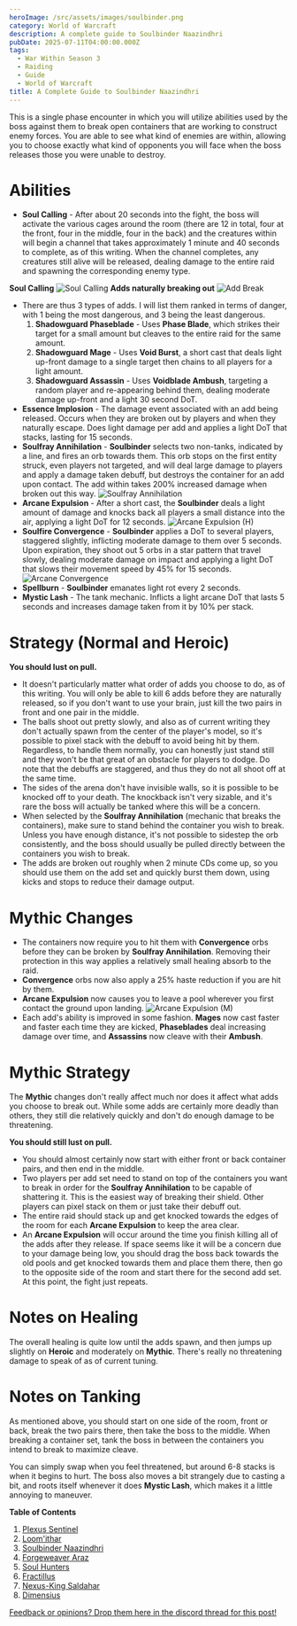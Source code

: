 ```yaml
---
heroImage: /src/assets/images/soulbinder.png
category: World of Warcraft
description: A complete guide to Soulbinder Naazindhri
pubDate: 2025-07-11T04:00:00.000Z
tags:
  - War Within Season 3
  - Raiding
  - Guide
  - World of Warcraft
title: A Complete Guide to Soulbinder Naazindhri
---
```


This is a single phase encounter in which you will utilize abilities used by the boss against them to break open containers that are working to construct enemy forces.  You are able to see what kind of enemies are within, allowing you to choose exactly what kind of opponents you will face when the boss releases those you were unable to destroy.

# Abilities

* **Soul Calling** - After about 20 seconds into the fight, the boss will activate the various cages around the room (there are 12 in total, four at the front, four in the middle, four in the back) and the creatures within will begin a channel that takes approximately 1 minute and 40 seconds to complete, as of this writing.  When the channel completes, any creatures still alive will be released, dealing damage to the entire raid and spawning the corresponding enemy type.

**Soul Calling** <img src="https://s3.us-east-1.amazonaws.com/cdn.shawnzhome.com/shawnzhome/videos/MO/soulbinder/soulcalling.webp" alt="Soul Calling" />
**Adds naturally breaking out** <img src="https://s3.us-east-1.amazonaws.com/cdn.shawnzhome.com/shawnzhome/videos/MO/soulbinder/addbreak.webp" alt="Add Break" />

* There are thus 3 types of adds. I will list them ranked in terms of danger, with 1 being the most dangerous, and 3 being the least dangerous.
  1. **Shadowguard Phaseblade** - Uses **Phase Blade**, which strikes their target for a small amount but cleaves to the entire raid for the same amount.
  2. **Shadowguard Mage** - Uses **Void Burst**, a short cast that deals light up-front damage to a single target then chains to all players for a light amount.
  3. **Shadowguard Assassin** - Uses **Voidblade Ambush**, targeting a random player and re-appearing behind them, dealing moderate damage up-front and a light 30 second DoT.
* **Essence Implosion** - The damage event associated with an add being released. Occurs when they are broken out by players and when they naturally escape. Does light damage per add and applies a light DoT that stacks, lasting for 15 seconds.
* **Soulfray Annihilation** - **Soulbinder** selects two non-tanks, indicated by a line, and fires an orb towards them. This orb stops on the first entity struck, even players not targeted, and will deal large damage to players and apply a damage taken debuff, but destroys the container for an add upon contact. The add within takes 200% increased damage when broken out this way. <img src="https://s3.us-east-1.amazonaws.com/cdn.shawnzhome.com/shawnzhome/videos/MO/soulbinder/soulfrayannihilation.webp" alt="Soulfray Annihilation" />
* **Arcane Expulsion** - After a short cast, the **Soulbinder** deals a light amount of damage and knocks back all players a small distance into the air, applying a light DoT for 12 seconds. <img src="https://s3.us-east-1.amazonaws.com/cdn.shawnzhome.com/shawnzhome/videos/MO/soulbinder/arcaneexpulsionh.webp" alt="Arcane Expulsion (H)" />
* **Soulfire Convergence** - **Soulbinder** applies a DoT to several players, staggered slightly, inflicting moderate damage to them over 5 seconds. Upon expiration, they shoot out 5 orbs in a star pattern that travel slowly, dealing moderate damage on impact and applying a light DoT that slows their movement speed by 45% for 15 seconds. <img src="https://s3.us-east-1.amazonaws.com/cdn.shawnzhome.com/shawnzhome/videos/MO/soulbinder/arcaneconvergence.webp" alt="Arcane Convergence" />
* **Spellburn** - **Soulbinder** emanates light rot every 2 seconds.
* **Mystic Lash** - The tank mechanic. Inflicts a light arcane DoT that lasts 5 seconds and increases damage taken from it by 10% per stack.

# Strategy (Normal and Heroic)

**You should lust on pull.**

* It doesn't particularly matter what order of adds you choose to do, as of this writing.  You will only be able to kill 6 adds before they are naturally released, so if you don't want to use your brain, just kill the two pairs in front and one pair in the middle.
* The balls shoot out pretty slowly, and also as of current writing they don't actually spawn from the center of the player's model, so it's possible to pixel stack with the debuff to avoid being hit by them.  Regardless, to handle them normally, you can honestly just stand still and they won't be that great of an obstacle for players to dodge. Do note that the debuffs are staggered, and thus they do not all shoot off at the same time.
* The sides of the arena don't have invisible walls, so it is possible to be knocked off to your death. The knockback isn't very sizable, and it's rare the boss will actually be tanked where this will be a concern.
* When selected by the **Soulfray Annihilation** (mechanic that breaks the containers), make sure to stand behind the container you wish to break. Unless you have enough distance, it's not possible to sidestep the orb consistently, and the boss should usually be pulled directly between the containers you wish to break.
* The adds are broken out roughly when 2 minute CDs come up, so you should use them on the add set and quickly burst them down, using kicks and stops to reduce their damage output.

# Mythic Changes

* The containers now require you to hit them with **Convergence** orbs before they can be broken by **Soulfray Annihilation**.  Removing their protection in this way applies a relatively small healing absorb to the raid.
* **Convergence** orbs now also apply a 25% haste reduction if you are hit by them.
* **Arcane Expulsion** now causes you to leave a pool wherever you first contact the ground upon landing. <img src="https://s3.us-east-1.amazonaws.com/cdn.shawnzhome.com/shawnzhome/videos/MO/soulbinder/arcaneexpulsionm.webp" alt="Arcane Expulsion (M)" />
* Each add's ability is improved in some fashion. **Mages** now cast faster and faster each time they are kicked, **Phaseblades** deal increasing damage over time, and **Assassins** now cleave with their **Ambush**.

# Mythic Strategy

The **Mythic** changes don't really affect much nor does it affect what adds you choose to break out. While some adds are certainly more deadly than others, they still die relatively quickly and don't do enough damage to be threatening.

**You should still lust on pull.**

* You should almost certainly now start with either front or back container pairs, and then end in the middle.
* Two players per add set need to stand on top of the containers you want to break in order for the **Soulfray Annihilation** to be capable of shattering it.  This is the easiest way of breaking their shield.  Other players can pixel stack on them or just take their debuff out.
* The entire raid should stack up and get knocked towards the edges of the room for each **Arcane Expulsion** to keep the area clear.
* An **Arcane Expulsion** will occur around the time you finish killing all of the adds after they release. If space seems like it will be a concern due to your damage being low, you should drag the boss back towards the old pools and get knocked towards them and place them there, then go to the opposite side of the room and start there for the second add set. At this point, the fight just repeats.

# Notes on Healing

The overall healing is quite low until the adds spawn, and then jumps up slightly on **Heroic** and moderately on **Mythic**.  There's really no threatening damage to speak of as of current tuning.

# Notes on Tanking

As mentioned above, you should start on one side of the room, front or back, break the two pairs there, then take the boss to the middle.  When breaking a container set, tank the boss in between the containers you intend to break to maximize cleave.

You can simply swap when you feel threatened, but around 6-8 stacks is when it begins to hurt. The boss also moves a bit strangely due to casting a bit, and roots itself whenever it does **Mystic Lash**, which makes it a little annoying to maneuver.


**Table of Contents**

1. <a href="https://www.shawnzhome.com/post/a-complete-guide-to-the-plexus-sentinel/">Plexus Sentinel</a>
1. <a href="https://www.shawnzhome.com/post/a-complete-guide-to-loomithar/">Loom'ithar</a>
1. <a href="https://www.shawnzhome.com/post/a-complete-guide-to-soulbinder-naazindhri/">Soulbinder Naazindhri</a>
1. <a href="https://www.shawnzhome.com/post/a-complete-guide-to-forgweaver-araz/">Forgeweaver Araz</a>
1. <a href="https://www.shawnzhome.com/post/a-complete-guide-to-the-soul-hunters/">Soul Hunters</a>
1. <a href="https://www.shawnzhome.com/post/a-complete-guide-to-fractillus/">Fractillus</a>
1. <a href="https://www.shawnzhome.com/post/a-complete-guide-to-nexus-king-saldahar/">Nexus-King Saldahar</a>
1. <a href="https://www.shawnzhome.com/post/a-complete-guide-to-dimensius/">Dimensius</a>

<a href="https://discord.com/channels/1353297912754602097/1394425070813970523">Feedback or opinions? Drop them here in the discord thread for this post!</a>